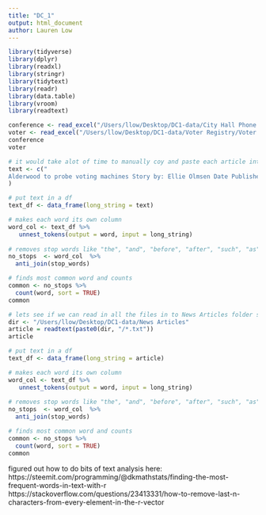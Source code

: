 ```yaml
---
title: "DC_1"
output: html_document
author: Lauren Low
---
```


```r
library(tidyverse)
library(dplyr)
library(readxl)
library(stringr)
library(tidytext)
library(readr)
library(data.table)
library(vroom)
library(readtext)
```

```r

conference <- read_excel("/Users/llow/Desktop/DC1-data/City Hall Phone Log/Conference Room Phone Log.xls", sheet = "Sheet1")
voter <- read_excel("/Users/llow/Desktop/DC1-data/Voter Registry/Voter Registry.xls", sheet = "Sheet1")
conference
voter
```

```r
# it would take alot of time to manually coy and paste each article into r
text <- c("
Alderwood to probe voting machines Story by: Ellie Olmsen Date Published to Web: 11/16/2004 Republicans in Alderwood joined Democrats yesterday in criticizing the performance of the city's costly new high-tech voting system, saying that it may have disenfranchised voters in the Nov. 4 election. The Republican commission scolded the city board of elections for minimizing problems with the touch-screen machines that the city purchased this year for $1.5 million and asked Mayor Rex Luthor to investigate what went wrong before the machines are pressed into service again. Alderwood's touch-screen voting machines, which resemble laptop computers without keyboards, were supposed to simplify voting and tabulating results. But in a debut that mirrored many of the problems experienced last year in areas across the country, some voters found the machines confusing, and the reporting of vote tallies was delayed almost a day. Luthor responded that he would try to address the board's concerns. He said he has called for a public meeting of the three-member board of elections to go over the requests at 5 p.m. today. I pledge that I will answer every question as soon as I possibly can in the proper fashion, he said."
)
```

```r
# put text in a df
text_df <- data_frame(long_string = text) 

# makes each word its own column
word_col <- text_df %>% 
   unnest_tokens(output = word, input = long_string) 
 
# removes stop words like "the", "and", "before", "after", "such", "as", etc.
no_stops  <- word_col  %>%
  anti_join(stop_words)

# finds most common word and counts
common <- no_stops %>%
  count(word, sort = TRUE)
common
```

```r
# lets see if we can read in all the files in to News Articles folder so we don't have to copy and paste a bunch
dir <- "/Users/llow/Desktop/DC1-data/News Articles"
article = readtext(paste0(dir, "/*.txt"))
article
```

```r
# put text in a df
text_df <- data_frame(long_string = article) 

# makes each word its own column
word_col <- text_df %>% 
   unnest_tokens(output = word, input = long_string) 
 
# removes stop words like "the", "and", "before", "after", "such", "as", etc.
no_stops  <- word_col  %>%
  anti_join(stop_words)

# finds most common word and counts
common <- no_stops %>%
  count(word, sort = TRUE)
common
```

figured out how to do bits of text analysis here: https://steemit.com/programming/@dkmathstats/finding-the-most-frequent-words-in-text-with-r
https://stackoverflow.com/questions/23413331/how-to-remove-last-n-characters-from-every-element-in-the-r-vector

